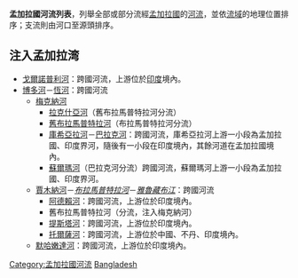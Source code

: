 '''孟加拉國河流列表'''，列舉全部或部分流經[[孟加拉國|孟加拉國]]的[[河流|河流]]，並依[[流域|流域]]的地理位置排序；支流則由河口至源頭排序。

==注入孟加拉湾==
*[[戈爾諾普利河|戈爾諾普利河]]：跨國河流，上游位於[[印度|印度]]境內。
*[[博多河|博多河]]－[[恆河|恆河]]：跨國河流
**[[梅克納河|梅克納河]]
***[[拉克什亞河|拉克什亞河]]（舊布拉馬普特拉河分流）
***[[舊布拉馬普特拉河|舊布拉馬普特拉河]]（布拉馬普特拉河分流）
***[[庫希亞拉河|庫希亞拉河]]－[[巴拉克河|巴拉克河]]：跨國河流，庫希亞拉河上游一小段為孟加拉國、印度界河，隨後有一小段在印度境內，其餘河道在孟加拉國境內。
***[[蘇爾瑪河|蘇爾瑪河]]（巴拉克河分流）跨國河流，蘇爾瑪河上游一小段為孟加拉國、印度界河。
**[[賈木納河|賈木納河]]－''[[布拉馬普特拉河|布拉馬普特拉河]]''－''[[雅魯藏布江|雅魯藏布江]]''：跨國河流
***[[阿德賴河|阿德賴河]]：跨國河流，上游位於印度境內。
***舊布拉馬普特拉河（分流，注入梅克納河）
***[[提斯塔河|提斯塔河]]：跨國河流，上游位於印度境內。
***[[托爾薩河|托爾薩河]]：跨國河流，上游位於中國、不丹、印度境內。
**[[默哈嫩達河|默哈嫩達河]]：跨國河流，上游位於印度境內。

{{亚洲题目|河流列表}}

[[Category:孟加拉國河流|Category:孟加拉國河流]]
[[Category:各國河流列表|Bangladesh]]